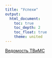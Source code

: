 ```yaml
---
title: "Успехи"
output:
  html_document:
    toc: true
    toc_depth: 2
    toc_float: true
    theme: united
---
```

<a href="https://docs.google.com/spreadsheets/d/1b87aAXccI0vlvanSpccBNj5AKOyvvnxUKngOWEQ4-n8/edit?usp=sharing" title=>Ведомость ТВиМС</a>


